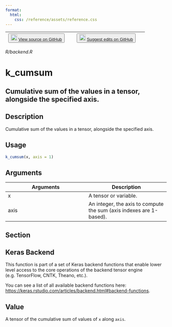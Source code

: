 ```yaml
---
format:
  html:
    css: /reference/assets/reference.css
---
```


| <button class="button"> ![](/reference/assets/GitHub-Mark-32px.png){width="20"} [View source on GitHub](https://github.com/rstudio/keras//blob/main/R/backend.R) </button> | <button class="button"> ![](/reference/assets/GitHub-Mark-32px.png){width="20"} [Suggest edits on GitHub](https://github.com/rstudio/keras//edit/main/R/backend.R) </button> |
|:------------------------------:|:--------------------------------------:|

*R/backend.R*

# k_cumsum

## Cumulative sum of the values in a tensor, alongside the specified axis.

## Description
Cumulative sum of the values in a tensor, alongside the specified axis. 


## Usage
```r
k_cumsum(x, axis = 1) 
```

## Arguments
|Arguments|Description|
|---|---|
| x | A tensor or variable. |
| axis | An integer, the axis to compute the sum (axis indexes are 1-based). |


## Section

## Keras Backend

This function is part of a set of Keras backend functions that enable lower level access to the core operations of the backend tensor engine (e.g. TensorFlow, CNTK, Theano, etc.). 

You can see a list of all available backend functions here: [https://keras.rstudio.com/articles/backend.html#backend-functions](https://keras.rstudio.com/articles/backend.html#backend-functions). 

## Value
A tensor of the cumulative sum of values of `x` along `axis`. 




